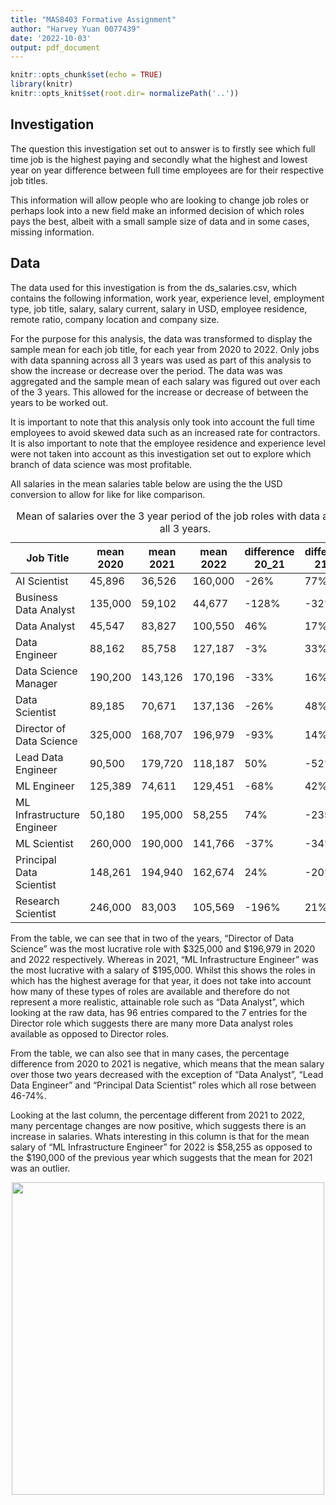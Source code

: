 ```yaml
---
title: "MAS8403 Formative Assignment"
author: "Harvey Yuan 0077439"
date: '2022-10-03'
output: pdf_document
---
```


```r
knitr::opts_chunk$set(echo = TRUE)
library(knitr)
knitr::opts_knit$set(root.dir= normalizePath('..'))
```

## Investigation

The question this investigation set out to answer is to firstly see which full time job is the highest paying and secondly what the highest and lowest year on year difference between full time employees are for their respective job titles.

This information will allow people who are looking to change job roles or perhaps look into a new field make an informed decision of which roles pays the best, albeit with a small sample size of data and in some cases, missing information.

## Data

The data used for this investigation is from the ds_salaries.csv, which contains the following information, work year, experience level, employment type, job title, salary, salary current, salary in USD, employee residence, remote ratio, company location and company size.

For the purpose for this analysis, the data was transformed to display the sample mean for each job title, for each year from 2020 to 2022. Only jobs with data spanning across all 3 years was used as part of this analysis to show the increase or decrease over the period. The data was was aggregated and the sample mean of each salary was figured out over each of the 3 years. This allowed for the increase or decrease of between the years to be worked out.

It is important to note that this analysis only took into account the full time employees to avoid skewed data such as an increased rate for contractors. It is also important to note that the employee residence and experience level were not taken into account as this investigation set out to explore which branch of data science was most profitable.

All salaries in the mean salaries table below are using the the USD conversion to allow for like for like comparison.

| Job Title                                | mean 2020 | mean 2021 | mean 2022 | difference 20_21 | difference 21_22 |
|------------|------------|------------|------------|------------|------------|
| AI Scientist                             | 45,896    | 36,526    | 160,000   | -26%             | 77%              |
| Business Data Analyst                    | 135,000   | 59,102    | 44,677    | -128%            | -32%             |
| Data Analyst                             | 45,547    | 83,827    | 100,550   | 46%              | 17%              |
| Data Engineer                            | 88,162    | 85,758    | 127,187   | -3%              | 33%              |
| Data Science Manager                     | 190,200   | 143,126   | 170,196   | -33%             | 16%              |
| Data Scientist                           | 89,185    | 70,671    | 137,136   | -26%             | 48%              |
| Director of Data Science                 | 325,000   | 168,707   | 196,979   | -93%             | 14%              |
| Lead Data Engineer                       | 90,500    | 179,720   | 118,187   | 50%              | -52%             |
| ML Engineer                | 125,389   | 74,611    | 129,451   | -68%             | 42%              |
| ML Infrastructure Engineer | 50,180    | 195,000   | 58,255    | 74%              | -235%            |
| ML Scientist               | 260,000   | 190,000   | 141,766   | -37%             | -34%             |
| Principal Data Scientist                 | 148,261   | 194,940   | 162,674   | 24%              | -20%             |
| Research Scientist                       | 246,000   | 83,003    | 105,569   | -196%            | 21%              |

: Mean of salaries over the 3 year period of the job roles with data across all 3 years.

From the table, we can see that in two of the years, "Director of Data Science" was the most lucrative role with \$325,000 and \$196,979 in 2020 and 2022 respectively. Whereas in 2021, "ML Infrastructure Engineer" was the most lucrative with a salary of \$195,000. Whilst this shows the roles in which has the highest average for that year, it does not take into account how many of these types of roles are available and therefore do not represent a more realistic, attainable role such as "Data Analyst", which looking at the raw data, has 96 entries compared to the 7 entries for the Director role which suggests there are many more Data analyst roles available as opposed to Director roles.

From the table, we can also see that in many cases, the percentage difference from 2020 to 2021 is negative, which means that the mean salary over those two years decreased with the exception of "Data Analyst", "Lead Data Engineer" and "Principal Data Scientist" roles which all rose between 46-74%.

Looking at the last column, the percentage different from 2021 to 2022, many percentage changes are now positive, which suggests there is an increase in salaries. Whats interesting in this column is that for the mean salary of "ML Infrastructure Engineer" for 2022 is \$58,255 as opposed to the \$190,000 of the previous year which suggests that the mean for 2021 was an outlier.

<center>

![](mean.png){width="500"}

</center>

